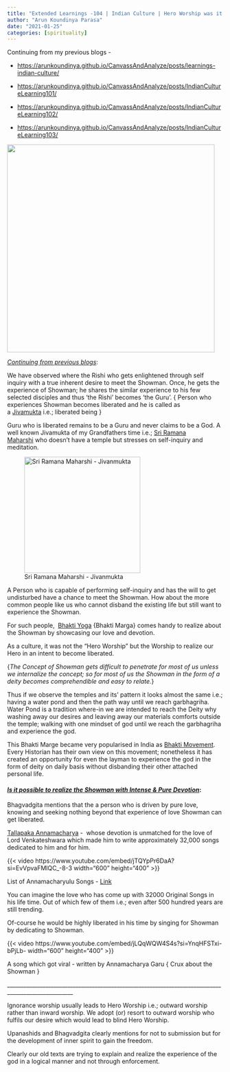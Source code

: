 ```yaml
---
title: "Extended Learnings -104 | Indian Culture | Hero Worship was it Integral Part of ours?"
author: "Arun Koundinya Parasa"
date: "2021-01-25"
categories: [spirituality]
---
```


Continuing from my previous blogs -

-   <https://arunkoundinya.github.io/CanvassAndAnalyze/posts/learnings-indian-culture/>

-   <https://arunkoundinya.github.io/CanvassAndAnalyze/posts/IndianCultureLearning101/>

-   <https://arunkoundinya.github.io/CanvassAndAnalyze/posts/IndianCultureLearning102/>

-   <https://arunkoundinya.github.io/CanvassAndAnalyze/posts/IndianCultureLearning103/>

![](worship.png){fig-align="center" width="483"}

[*Continuing from previous blogs*]{.underline}:

We have observed where the Rishi who gets enlightened through self inquiry with a true inherent desire to meet the Showman. Once, he gets the experience of Showman; he shares the similar experience to his few selected disciples and thus 'the Rishi' becomes 'the Guru'. { Person who experiences Showman becomes liberated and he is called as a [Jivamukta](https://en.wikipedia.org/wiki/Jivanmukta) i.e.; liberated being }

Guru who is liberated remains to be a Guru and never claims to be a God. A well known Jivamukta of my Grandfathers time i.e.; [Sri Ramana Maharshi](https://en.wikipedia.org/wiki/Ramana_Maharshi) who doesn't have a temple but stresses on self-inquiry and meditation.

![Sri Ramana Maharshi - Jivanmukta](ramana_maharshi.png){fig-align="center" width="270"}

A Person who is capable of performing self-inquiry and has the will to get undisturbed have a chance to meet the Showman. How about the more common people like us who cannot disband the existing life but still want to experience the Showman.

For such people,  [Bhakti Yoga](https://en.wikipedia.org/wiki/Bhakti_yoga) {Bhakti Marga} comes handy to realize about the Showman by showcasing our love and devotion. 

As a culture, it was not the "Hero Worship" but the Worship to realize our Hero in an intent to become liberated.

{*The Concept of Showman gets difficult to penetrate for most of us unless we internalize the concept; so for most of us the Showman in the form of a deity becomes comprehendible and easy to relate.*}

Thus if we observe the temples and its' pattern it looks almost the same i.e.; having a water pond and then the path way until we reach garbhagriha. Water Pond is a tradition where-in we are intended to reach the Deity why washing away our desires and leaving away our materials comforts outside the temple; walking with one mindset of god until we reach the garbhagriha and experience the god.

This Bhakti Marge became very popularised in India as [Bhakti Movement](https://en.wikipedia.org/wiki/Bhakti_movement). Every Historian has their own view on this movement; nonetheless it has created an opportunity for even the layman to experience the god in the form of deity on daily basis without disbanding their other attached personal life.

#### [*Is it possible to realize the Showman with Intense & Pure Devotion*]{.underline}:

Bhagvadgita mentions that the a person who is driven by pure love, knowing and seeking nothing beyond that experience of love Showman can get liberated.

[Tallapaka Annamacharya](https://en.wikipedia.org/wiki/Annamacharya) -  whose devotion is unmatched for the love of Lord Venkateshwara which made him to write approximately 32,000 songs dedicated to him and for him.

{{< video https://www.youtube.com/embed/jTQYpPr6DaA?si=EvVpvaFMlQC_-8-3 width="600" height="400" >}}

List of Annamacharyulu Songs - [Link](https://te.wikisource.org/wiki/అన్నమయ్య_పాటలు)

You can imagine the love who has come up with 32000 Original Songs in his life time. Out of which few of them i.e.; even after 500 hundred years are still trending.

Of-course he would be highly liberated in his time by singing for Showman by dedicating to Showman.

{{< video https://www.youtube.com/embed/jLQqWQW4S4s?si=YnqHFSTxi-bPjLb- width="600" height="400" >}}

A song which got viral - written by Annamacharya Garu { Crux about the Showman }

\_\_\_\_\_\_\_\_\_\_\_\_\_\_\_\_\_\_\_\_\_\_\_\_\_\_\_\_\_\_\_\_\_\_\_\_\_\_\_\_\_\_\_\_\_\_\_\_\_\_\_\_\_\_\_\_\_\_\_\_\_\_\_\_\_\_\_\_\_\_\_\_\_\_\_\_\_\_\_\_\_\_\_\_\_\_\_\_\_\_\_\_\_\_\_\_\_\_\_\_\_\_

Ignorance worship usually leads to Hero Worship i.e.; outward worship rather than inward worship. We adopt (or) resort to outward worship who fulfils our desire which would lead to blind Hero Worship.

Upanashids and Bhagvadgita clearly mentions for not to submission but for the development of inner spirit to gain the freedom. 

Clearly our old texts are trying to explain and realize the experience of the god in a logical manner and not through enforcement.
